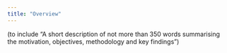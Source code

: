 ```yaml
---
title: "Overview"
---
```



(to include "A short description of not more than 350 words summarising the motivation, objectives, methodology and key findings")